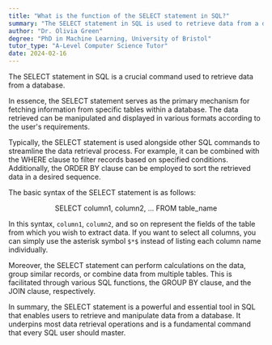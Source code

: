 ```yaml
---
title: "What is the function of the SELECT statement in SQL?"
summary: "The SELECT statement in SQL is used to retrieve data from a database."
author: "Dr. Olivia Green"
degree: "PhD in Machine Learning, University of Bristol"
tutor_type: "A-Level Computer Science Tutor"
date: 2024-02-16
---
```


The SELECT statement in SQL is a crucial command used to retrieve data from a database.

In essence, the SELECT statement serves as the primary mechanism for fetching information from specific tables within a database. The data retrieved can be manipulated and displayed in various formats according to the user's requirements.

Typically, the SELECT statement is used alongside other SQL commands to streamline the data retrieval process. For example, it can be combined with the WHERE clause to filter records based on specified conditions. Additionally, the ORDER BY clause can be employed to sort the retrieved data in a desired sequence.

The basic syntax of the SELECT statement is as follows:

$$
\text{SELECT } \text{column1, column2, ... FROM table\_name}
$$

In this syntax, `column1`, `column2`, and so on represent the fields of the table from which you wish to extract data. If you want to select all columns, you can simply use the asterisk symbol `$*$` instead of listing each column name individually.

Moreover, the SELECT statement can perform calculations on the data, group similar records, or combine data from multiple tables. This is facilitated through various SQL functions, the GROUP BY clause, and the JOIN clause, respectively.

In summary, the SELECT statement is a powerful and essential tool in SQL that enables users to retrieve and manipulate data from a database. It underpins most data retrieval operations and is a fundamental command that every SQL user should master.
    